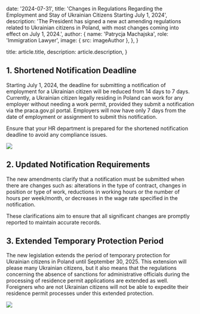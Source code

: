 

  date: '2024-07-31',
  title: 'Changes in Regulations Regarding the Employment and Stay of Ukrainian Citizens Starting July 1, 2024',
  description: 'The President has signed a new act amending regulations related to Ukrainian citizens in Poland, with most changes coming into effect on July 1, 2024.',
  author: {
    name: 'Patrycja Machajska',
    role: 'Immigration Lawyer',
    image: { src: imageAuthor },
  },
}

  title: article.title,
  description: article.description,
}



## 1. Shortened Notification Deadline

Starting July 1, 2024, the deadline for submitting a notification of employment for a Ukrainian citizen will be reduced from 14 days to 7 days. Currently, a Ukrainian citizen legally residing in Poland can work for any employer without needing a work permit, provided they submit a notification via the praca.gov.pl portal. Employers will now have only 7 days from the date of employment or assignment to submit this notification.

<TopTip>
  Ensure that your HR department is prepared for the shortened notification deadline to avoid any compliance issues.
</TopTip>

![](./graduation.jpg)

## 2. Updated Notification Requirements

The new amendments clarify that a notification must be submitted when there are changes such as: alterations in the type of contract, changes in position or type of work, reductions in working hours or the number of hours per week/month, or decreases in the wage rate specified in the notification.

These clarifications aim to ensure that all significant changes are promptly reported to maintain accurate records.

## 3. Extended Temporary Protection Period

The new legislation extends the period of temporary protection for Ukrainian citizens in Poland until September 30, 2025. This extension will please many Ukrainian citizens, but it also means that the regulations concerning the absence of sanctions for administrative officials during the processing of residence permit applications are extended as well. Foreigners who are not Ukrainian citizens will not be able to expedite their residence permit processes under this extended protection.

![](./punch-clock.jpg)
